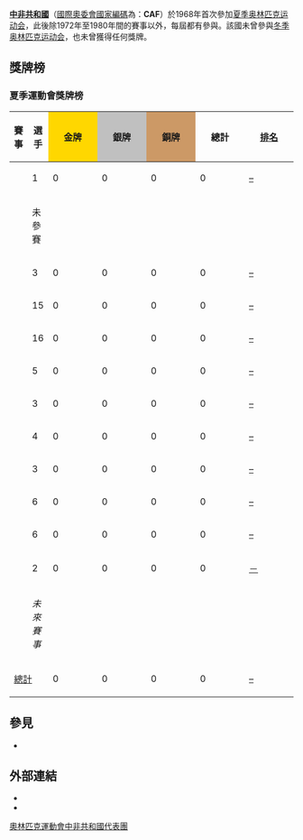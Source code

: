 {{Infobox Country Olympics|NOC=CAF}}
'''[[中非共和國|中非共和國]]'''（[[國際奧委會國家編碼列表|國際奧委會國家編碼]]為：'''CAF'''）於1968年首次參加[[夏季奥林匹克运动会|夏季奥林匹克运动会]]，此後除1972年至1980年間的賽事以外，每屆都有參與。該國未曾參與[[冬季奥林匹克运动会|冬季奥林匹克运动会]]，也未曾獲得任何獎牌。

==獎牌榜==
{{See also|奥林匹克运动会奖牌统计}}
{{col-begin}}
{{col-2}}
=== 夏季運動會獎牌榜 ===
{| class="wikitable" style="text-align:center; font-size:90%;"
|-
!賽事
!選手
|style="background:gold; width:4.5em; font-weight:bold;"|金牌
|style="background:silver; width:4.5em; font-weight:bold;"|銀牌
|style="background:#cc9966; width:4.5em; font-weight:bold;"|銅牌
!style="width:4.5em; font-weight:bold;"|總計
!style="width:4.5em; font-weight:bold;"|[[奧林匹克運動會獎牌榜|排名]]
|-
|align=left| {{GamesName|SOG|1968}} || 1 || 0 || 0 || 0 || 0 || [[1968年夏季奥林匹克运动会奖牌榜|–]]
|-
|align=left| {{GamesName|SOG|1972}} || colspan=6; rowspan=3| 未參賽
|-
|align=left| {{GamesName|SOG|1976}}
|-
|align=left| {{GamesName|SOG|1980}}
|-
|align=left| {{GamesName|SOG|1984}} || 3 || 0 || 0 || 0 || 0 || [[1984年夏季奥林匹克运动会奖牌榜|–]]
|-
|align=left| {{GamesName|SOG|1988}} || 15 || 0 || 0 || 0 || 0 || [[1988年夏季奥林匹克运动会奖牌榜|–]]
|-
|align=left| {{GamesName|SOG|1992}} || 16 || 0 || 0 || 0 || 0 || [[1992年夏季奥林匹克运动会奖牌榜|–]]
|-
|align=left| {{GamesName|SOG|1996}} || 5 || 0 || 0 || 0 || 0 || [[1996年夏季奥林匹克运动会奖牌榜|–]]
|-
|align=left| {{GamesName|SOG|2000}} || 3 || 0 || 0 || 0 || 0 || [[2000年夏季奥林匹克运动会奖牌榜|–]]
|-
|align=left| {{GamesName|SOG|2004}} || 4 || 0 || 0 || 0 || 0 || [[2004年夏季奥林匹克运动会奖牌榜|–]]
|-
|align=left| {{GamesName|SOG|2008}} || 3 || 0 || 0 || 0 || 0 || [[2008年夏季奥林匹克运动会奖牌榜|–]]
|-
|align=left| {{GamesName|SOG|2012}} || 6 || 0 || 0 || 0 || 0 || [[2012年夏季奥林匹克运动会奖牌榜|–]]
|-
|align=left| {{GamesName|SOG|2016}} || 6 || 0 || 0 || 0 || 0 || [[2016年夏季奧林匹克運動會獎牌榜|–]]
|-
|align=left| {{GamesName|SOG|2020}} || 2 || 0 || 0 || 0 || 0 || [[2020年夏季奧林匹克運動會獎牌榜|－]]
|-
|align=left| {{GamesName|SOG|2024}} || colspan=6; rowspan=3 | ''未來賽事''
|-
|align=left| {{GamesName|SOG|2028}}
|-
|align=left| {{GamesName|SOG|2032}}
|-
!colspan=2| [[奥林匹克运动会奖牌统计|總計]] !! 0 !! 0 !! 0 !! 0 !! [[奥林匹克运动会奖牌统计|–]]
|}

== 參見 ==
* {{tsl|en|Central African Republic at the Paralympics||Central African Republic at the Paralympics}}

== 外部連結 ==
* {{cite web |title=Central African Republic |publisher=International Olympic Committee |url=http://www.olympic.org/central-african-republic |accessdate=2017-03-10 |archive-date=2017-07-18 |archive-url=https://web.archive.org/web/20170718054326/https://www.olympic.org/central-african-republic |dead-url=no }}
* {{cite web |title=Central African Republic |publisher=Sports-Reference.com |url=http://www.sports-reference.com/olympics/countries/CAF |accessdate=2017-03-10 |archive-date=2009-01-06 |archive-url=https://web.archive.org/web/20090106111058/http://www.sports-reference.com/olympics/countries/CAF/ |dead-url=yes }}

{{Nations at the Olympics}}

[[Category:奧林匹克運動會中非共和國代表團|]]

{{Olympic-stub}}